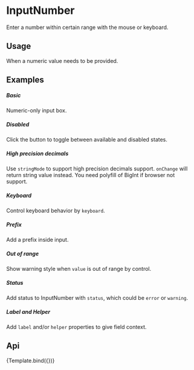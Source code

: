 
<Meta
    title="Design System/DataEntry/InputNumber"
    argTypes={InputNumberArgTypes}
/>

<style></style>

# InputNumber

Enter a number within certain range with the mouse or keyboard.

## Usage

When a numeric value needs to be provided.

## Examples

##### Basic

Numeric-only input box.

<CustomCanvas content={Exemples.Basic} source={Sources.Basic} />

##### Disabled

Click the button to toggle between available and disabled states.

<CustomCanvas content={Exemples.Disabled} source={Sources.Disabled} />

##### High precision decimals

Use `stringMode` to support high precision decimals support. `onChange` will return string value instead. You need polyfill of BigInt if browser not support.

<CustomCanvas content={Exemples.Precision} source={Sources.Precision} />

##### Keyboard

Control keyboard behavior by `keyboard`.

<CustomCanvas content={Exemples.Keyboard} source={Sources.Keyboard} />

##### Prefix

Add a prefix inside input.

<CustomCanvas content={Exemples.Prefix} source={Sources.Prefix} />

##### Out of range

Show warning style when `value` is out of range by control.

<CustomCanvas content={Exemples.Outrange} source={Sources.Outrange} />

##### Status

Add status to InputNumber with `status`, which could be `error` or `warning`.

<CustomCanvas content={Exemples.Status} source={Sources.Status} />

##### Label and Helper

Add `label` and/or `helper` properties to give field context.

<CustomCanvas content={Exemples.Wrapper} source={Sources.Wrapper} />

## Api

<Canvas>
    <Story name="InputNumber">{Template.bind({})}</Story>
</Canvas>

<Controls story="InputNumber" />